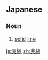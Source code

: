 ==Japanese==
{{ja-kanjitab|実|線}}

===Noun===
{{ja-noun|じっせん}}
# [[solid]] [[line]]

[[ja:実線]]
[[zh:実線]]